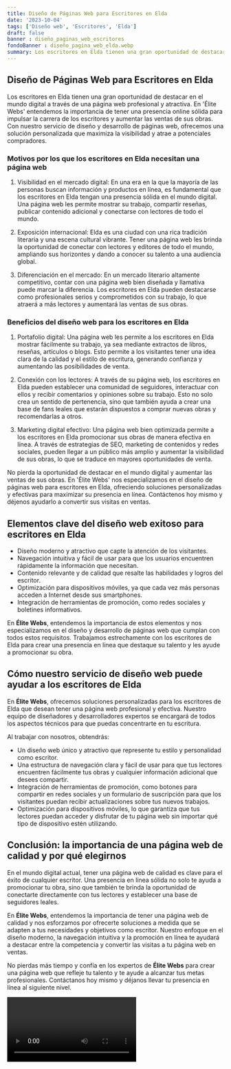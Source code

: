 ```yaml
---
title: Diseño de Páginas Web para Escritores en Elda
date: '2023-10-04'
tags: ['Diseño web', 'Escritores', 'Elda']
draft: false
banner : diseño_paginas_web_escritores
fondoBanner : diseño_pagina_web_elda.webp
summary: Los escritores en Elda tienen una gran oportunidad de destacar en el mundo digital a través de una página web profesional y atractiva. En 'Élite Webs' entendemos la importancia de tener una presencia online sólida para impulsar la carrera de los escritores y aumentar las ventas de sus obras. Con nuestro servicio de diseño y desarrollo de páginas web, ofrecemos una solución personalizada que maximiza la visibilidad y atrae a potenciales compradores.
---
```


## Diseño de Páginas Web para Escritores en Elda

Los escritores en Elda tienen una gran oportunidad de destacar en el mundo digital a través de una página web profesional y atractiva. En 'Élite Webs' entendemos la importancia de tener una presencia online sólida para impulsar la carrera de los escritores y aumentar las ventas de sus obras. Con nuestro servicio de diseño y desarrollo de páginas web, ofrecemos una solución personalizada que maximiza la visibilidad y atrae a potenciales compradores.

### Motivos por los que los escritores en Elda necesitan una página web

1. Visibilidad en el mercado digital: En una era en la que la mayoría de las personas buscan información y productos en línea, es fundamental que los escritores en Elda tengan una presencia sólida en el mundo digital. Una página web les permite mostrar su trabajo, compartir reseñas, publicar contenido adicional y conectarse con lectores de todo el mundo.

2. Exposición internacional: Elda es una ciudad con una rica tradición literaria y una escena cultural vibrante. Tener una página web les brinda la oportunidad de conectar con lectores y editores de todo el mundo, ampliando sus horizontes y dando a conocer su talento a una audiencia global.

3. Diferenciación en el mercado: En un mercado literario altamente competitivo, contar con una página web bien diseñada y llamativa puede marcar la diferencia. Los escritores en Elda pueden destacarse como profesionales serios y comprometidos con su trabajo, lo que atraerá a más lectores y aumentará las ventas de sus obras.

### Beneficios del diseño web para los escritores en Elda

1. Portafolio digital: Una página web les permite a los escritores en Elda mostrar fácilmente su trabajo, ya sea mediante extractos de libros, reseñas, artículos o blogs. Esto permite a los visitantes tener una idea clara de la calidad y el estilo de escritura, generando confianza y aumentando las posibilidades de venta.

2. Conexión con los lectores: A través de su página web, los escritores en Elda pueden establecer una comunidad de seguidores, interactuar con ellos y recibir comentarios y opiniones sobre su trabajo. Esto no solo crea un sentido de pertenencia, sino que también ayuda a crear una base de fans leales que estarán dispuestos a comprar nuevas obras y recomendarlas a otros.

3. Marketing digital efectivo: Una página web bien optimizada permite a los escritores en Elda promocionar sus obras de manera efectiva en línea. A través de estrategias de SEO, marketing de contenidos y redes sociales, pueden llegar a un público más amplio y aumentar la visibilidad de sus obras, lo que se traduce en mayores oportunidades de venta.

No pierda la oportunidad de destacar en el mundo digital y aumentar las ventas de sus obras. En 'Élite Webs' nos especializamos en el diseño de páginas web para escritores en Elda, ofreciendo soluciones personalizadas y efectivas para maximizar su presencia en línea. Contáctenos hoy mismo y déjenos ayudarlo a convertir sus visitas en ventas.

<GifSeo />

<Cta />

## Elementos clave del diseño web exitoso para escritores en Elda

- Diseño moderno y atractivo que capte la atención de los visitantes.
- Navegación intuitiva y fácil de usar para que los usuarios encuentren rápidamente la información que necesitan.
- Contenido relevante y de calidad que resalte las habilidades y logros del escritor.
- Optimización para dispositivos móviles, ya que cada vez más personas acceden a Internet desde sus smartphones.
- Integración de herramientas de promoción, como redes sociales y boletines informativos.

En **Élite Webs**, entendemos la importancia de estos elementos y nos especializamos en el diseño y desarrollo de páginas web que cumplan con todos estos requisitos. Trabajamos estrechamente con los escritores de Elda para crear una presencia en línea que destaque su talento y les ayude a promocionar su obra.

## Cómo nuestro servicio de diseño web puede ayudar a los escritores de Elda

En **Élite Webs**, ofrecemos soluciones personalizadas para los escritores de Elda que desean tener una página web profesional y efectiva. Nuestro equipo de diseñadores y desarrolladores expertos se encargará de todos los aspectos técnicos para que puedas concentrarte en tu escritura.

Al trabajar con nosotros, obtendrás:
- Un diseño web único y atractivo que represente tu estilo y personalidad como escritor.
- Una estructura de navegación clara y fácil de usar para que tus lectores encuentren fácilmente tus obras y cualquier información adicional que desees compartir.
- Integración de herramientas de promoción, como botones para compartir en redes sociales y un formulario de suscripción para que los visitantes puedan recibir actualizaciones sobre tus nuevos trabajos.
- Optimización para dispositivos móviles, lo que garantiza que tus lectores puedan acceder y disfrutar de tu página web sin importar qué tipo de dispositivo estén utilizando.

## Conclusión: la importancia de una página web de calidad y por qué elegirnos

En el mundo digital actual, tener una página web de calidad es clave para el éxito de cualquier escritor. Una presencia en línea sólida no solo te ayuda a promocionar tu obra, sino que también te brinda la oportunidad de conectarte directamente con tus lectores y establecer una base de seguidores leales.

En **Élite Webs**, entendemos la importancia de tener una página web de calidad y nos esforzamos por ofrecerte soluciones a medida que se adapten a tus necesidades y objetivos como escritor. Nuestro enfoque en el diseño moderno, la navegación intuitiva y la promoción en línea te ayudará a destacar entre la competencia y convertir las visitas a tu página web en ventas.

No pierdas más tiempo y confía en los expertos de **Élite Webs** para crear una página web que refleje tu talento y te ayude a alcanzar tus metas profesionales. Contáctanos hoy mismo y déjanos llevar tu presencia en línea al siguiente nivel.

<Video />

<CtaBot job='Escritores' city='Elda'/>

<Gmaps query='Elda+españa+maps' />